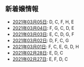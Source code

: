 新着嬢情報
----

- [2021年03月05日](/new/2021-03-05): D, C, F, H, E
- [2021年03月04日](/new/2021-03-04): F, G, C, D, E
- [2021年03月03日](/new/2021-03-03): E, C, D, G, F
- [2021年03月02日](/new/2021-03-02): D, F, C, G
- [2021年03月01日](/new/2021-03-01): F, C, E, G, D, H
- [2021年02月28日](/new/2021-02-28): E, D, C
- [2021年02月27日](/new/2021-02-27): E, F, D, C
